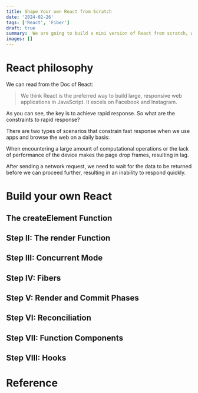 ```yaml
---
title: Shape Your own React from Scratch
date: '2024-02-26'
tags: ['React', 'Fiber']
draft: true
summary:  We are going to build a mini version of React from scratch, we will call it Raet. Step by step. and even more, the present and the past of React.
images: []
---
```


<TOCInline toc={props.toc} />

# React philosophy

We can read from the Doc of React: 
> We think React is the preferred way to build large, responsive web applications in JavaScript. It excels on Facebook and Instagram.

As you can see, the key is to achieve rapid response. So what are the constraints to rapid response?

There are two types of scenarios that constrain fast response when we use apps and browse the web on a daily basis:

When encountering a large amount of computational operations or the lack of performance of the device makes the page drop frames, resulting in lag.

After sending a network request, we need to wait for the data to be returned before we can proceed further, resulting in an inability to respond quickly.

# Build your own React
 
## The createElement Function

## Step II: The render Function

## Step III: Concurrent Mode

## Step IV: Fibers

## Step V: Render and Commit Phases

## Step VI: Reconciliation

## Step VII: Function Components

## Step VIII: Hooks

# Reference

